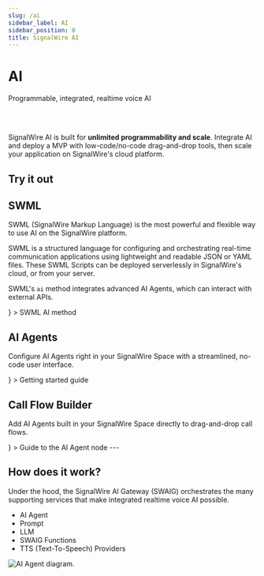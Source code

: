 ```yaml
---
slug: /ai
sidebar_label: AI
sidebar_position: 0
title: SignalWire AI
---
```



# AI

<Subtitle>Programmable, integrated, realtime voice AI</Subtitle>

<br/><br/>

SignalWire AI is built for **unlimited programmability and scale**.
Integrate AI and deploy a MVP with low-code/no-code drag-and-drop tools, then scale your application on SignalWire's cloud platform.

## Try it out

<UseCases />

## SWML

SWML (SignalWire Markup Language) is the most powerful and flexible way to use AI on the SignalWire platform.

SWML is a structured language for configuring and orchestrating real-time communication applications
using lightweight and readable JSON or YAML files.
These SWML Scripts can be deployed serverlessly in SignalWire's cloud, or from your server.

SWML's `ai` method integrates advanced AI Agents, which can interact with external APIs.

<CardGroup cols={3}>
<Card
  title="Technical reference"
  href="/swml/methods/ai"
  icon={<MdCode/>}
>
  SWML AI method
</Card>
</CardGroup>

## AI Agents

Configure AI Agents right in your SignalWire Space with a streamlined, no-code user interface.

<CardGroup cols={3}>
<Card
  title="AI Agents in the Dashboard"
  href="/ai/get-started/dashboard-ai-agents/"
  icon={<MdSmartToy/>}
>
  Getting started guide
</Card>
</CardGroup>


## Call Flow Builder

Add AI Agents built in your SignalWire Space directly to drag-and-drop call flows.

<CardGroup cols={3}>
<Card
  title="Call Flow Builder"
  href="/call-flow-builder/ai-agent"
  icon={<MdAccountTree/>}
>
  Guide to the AI Agent node
</Card>
</CardGroup>
---

## How does it work?

Under the hood, the SignalWire AI Gateway (SWAIG) orchestrates the many supporting services
that make integrated realtime voice AI possible.

- AI Agent
- Prompt
- LLM
- SWAIG Functions
- TTS (Text-To-Speech) Providers

<Frame>

![AI Agent diagram.](/img/ai-agent.svg)

</Frame>